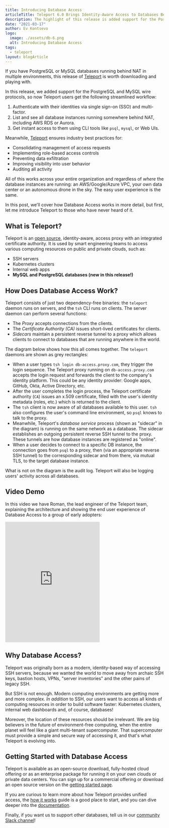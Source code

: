 ```yaml
---
title: Introducing Database Access
articleTitle: Teleport 6.0 Brings Identity-Aware Access to Databases Behind NAT
description: The highlight of this release is added support for the PostgreSQL and MySQL wire protocols. Teleport users can now use their identities to connect via SSO and MFA to any database behind NAT.
date: "2021-03-17"
author: Ev Kontsevo
logo:
  image: ./assets/db-6.png
  alt: Introducing Database Access
tags:
  - teleport
layout: blogArticle
---
```



If you have PostgreSQL or MySQL databases running behind NAT in multiple environments,
this release of [Teleport](https://goteleport.com/) is worth downloading and playing with.

In this release, we added support for the PostgreSQL and MySQL wire protocols, so now Teleport
users get the following streamlined workflow:

1. Authenticate with their identities via single sign-on (SSO) and multi-factor.
2. List and see all database instances running somewhere behind NAT, including
   AWS RDS or Aurora.
3. Get instant access to them using CLI tools like `psql`, `mysql`, or Web UIs.

Meanwhile, [Teleport](https://goteleport.com/) ensures industry best practices for:

- Consolidating management of access requests
- Implementing role-based access controls
- Preventing data exfiltration
- Improving visibility into user behavior
- Auditing all activity

All of this works across your entire organization and regardless of _where_
the database instances are running: an AWS/Google/Azure VPC, your own data center
or an autonomous drone in the sky. The easy user experience is the same.

In this post, we'll cover how Database Access works in more detail, but first,
let me introduce Teleport to those who have never heard of it.

## What is Teleport?

Teleport is an [open source](https://goteleport.com/teleport/download), identity-aware, access proxy
with an integrated certificate authority. It is used by smart engineering teams to
access various computing resources on public and private clouds,
such as:

- SSH servers
- Kubernetes clusters
- Internal web apps
- **MySQL and PostgreSQL databases (new in this release!)**

## How Does Database Access Work?

Teleport consists of just two dependency-free binaries: the `teleport` daemon runs on
servers, and the `tsh` CLI runs on clients. The server daemon can perform
several functions:

- The _Proxy_ accepts connections from the clients.
- The _Certificate Authority (CA)_ issues short-lived certificates for clients.
- _Sidecars_ maintain a persistent reverse tunnel to a proxy which allows
  clients to connect to databases that are running anywhere in the world.

The diagram below shows how this all comes together. The `teleport` daemons are
shown as grey rectangles:

<BlogImage src="./assets/db-access-blog-diagram.png" />

- When a user types `tsh login db-access.proxy.com`, they trigger the login sequence.
  The Teleport proxy running on `db-access.proxy.com` accepts the login request
  and forwards the client to the company's identity platform. This could be any
  identity provider: Google apps, GitHub, Okta, Active Directory, etc.
- After the user completes the login process, the Teleport certificate authority
  (`CA`) issues an x.509 certificate, filled with the user's identity metadata (roles, etc.)
  which is returned to the client.
- The `tsh` client is now aware of all databases available to this user. `tsh`
  also configures the user's command line environment, so `psql` knows to talk to
  the proxy.
- Meanwhile, Teleport's _database service_ process (shown as "sidecar" in
  the diagram) is running on the same network as a database. The sidecar
  establishes an outgoing persistent reverse SSH tunnel to the proxy. These tunnels
  are how database instances are registered as "online".
- When a user decides to connect to a specific DB instance, the connection goes from
  `psql` to a proxy, then (via an appropriate reverse SSH tunnel) to the
  corresponding sidecar and from there, via mutual TLS, to the target database
  instance.

What is not on the diagram is the audit log. Teleport will also be logging users'
activity across all databases.

## Video Demo

In this video we have Roman, the lead engineer of the Teleport team,
explaining the architecture and showing the end user experience of Database
Access to a group of early adopters:

<iframe
  height="382px"
  src="https://www.youtube.com/embed/rPX_973PoW8"
  frameborder="0"
  allow="accelerometer; autoplay; clipboard-write; encrypted-media; gyroscope; picture-in-picture"
  allowfullscreen
></iframe>

## Why Database Access?

Teleport was originally born as a modern, identity-based way of accessing SSH
servers, because we wanted the world to move away from archaic SSH keys,
bastion hosts, VPNs, "server inventories" and the other pains of legacy SSH.

But SSH is not enough. Modern computing environments are getting more and more
complex. _In addition_ to SSH, our users want to access all kinds of computing
resources in order to build software faster: Kubernetes clusters, internal web
dashboards and, of course, databases!

Moreover, the location of these resources should be irrelevant. We are big
believers in the future of environment-free computing, when the entire planet
will feel like a giant multi-tenant supercomputer. That supercomputer must
provide a simple and secure way of accessing it, and that's what Teleport
is evolving into.

<EmailSubscribeViolet />

## Getting Started with Database Access

Teleport is available as an open-source download, fully-hosted cloud offering
or as an enterprise package for running it on your own clouds or private data
centers. You can sign up for a commercial offering or download an open source version
on the [getting started page](https://goteleport.com//pricing/).

If you are curious to learn more about how Teleport provides unified access, the [how it works](https://goteleport.com/how-it-works/)
guide is a good place to start, and you can dive deeper into the [documentation](https://goteleport.com/docs/).

Finally, if you want us to support other databases, tell us in our [community Slack channel](https://goteleport.com/slack)!
